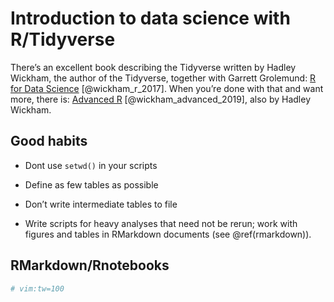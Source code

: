 # Introduction to data science with R/Tidyverse {#tidyverse-intro}

There's an excellent book describing the Tidyverse written by Hadley Wickham, the author of the
Tidyverse, together with Garrett Grolemund: [R for Data Science](https://r4ds.had.co.nz/)
[@wickham_r_2017]. When you're done with that and want more, there is: [Advanced
R](https://adv-r.hadley.nz/index.html) [@wickham_advanced_2019], also by Hadley Wickham.

## Good habits {#r-good-habits}

- Dont use `setwd()` in your scripts

- Define as few tables as possible

- Don't write intermediate tables to file

- Write scripts for heavy analyses that need not be rerun; work with figures and tables in RMarkdown
  documents (see \@ref(rmarkdown)).

## RMarkdown/Rnotebooks {#rmarkdown}

```r
# vim:tw=100
```
